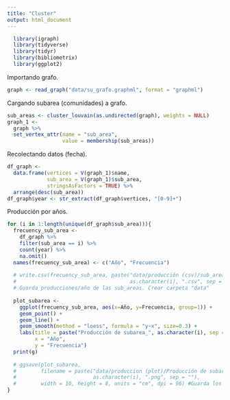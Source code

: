 ```yaml
---
title: "Cluster"
output: html_document
---
```

```r
  library(igraph)
  library(tidyverse)
  library(tidyr)
  library(bibliometrix)
  library(ggplot2)
```

Importando grafo.
```r
graph <- read_graph("data/su_grafo.graphml", format = "graphml")
```

Cargando subarea (comunidades) a grafo.
```r
sub_areas <- cluster_louvain(as.undirected(graph), weights = NULL)
graph_1 <- 
  graph %>%
  set_vertex_attr(name = "sub_area",
                  value = membership(sub_areas))
```

Recolectando datos (fecha).
```r
df_graph <- 
  data.frame(vertices = V(graph_1)$name, 
             sub_area = V(graph_1)$sub_area,
             stringsAsFactors = TRUE) %>% 
  arrange(desc(sub_area))
df_graph$year <- str_extract(df_graph$vertices, "[0-9]+")
```

Producción por años.
```r
for (i in 1:length(unique(df_graph$sub_area))){
  frecuency_sub_area <-
    df_graph %>% 
    filter(sub_area == i) %>% 
    count(year) %>% 
    na.omit()
  names(frecuency_sub_area) <- c("Año", "Frecuencia")
  
  # write.csv(frecuency_sub_area, paste("data/producción (csv)/sub_area",
  #                                     as.character(i), ".csv", sep = ""))
  # Guarda producciones/año de las sub_areas. Crear carpeta "data"
  
  plot_subarea <-
    ggplot(frecuency_sub_area, aes(x=Año, y=Frecuencia, group=1)) +
    geom_point() +
    geom_line() +
    geom_smooth(method = "loess", formula = "y~x", size=0.3) +
    labs(title = paste("Producción de subarea_", as.character(i), sep = ""),
         x = "Año",
         y = "Frecuencia")
  print(g)
  
  # ggsave(plot_subarea,
  #        filename = paste("data/produccion (plot)/Producción de subarea_",
  #                         as.character(i), ".png", sep = ""),
  #        width = 10, height = 8, units = "cm", dpi = 96) #Guarda los graficos
}
```

